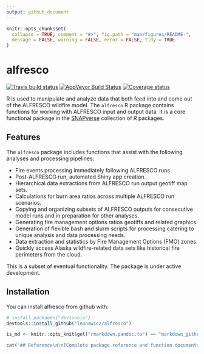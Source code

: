 ```yaml
---
output: github_document
---
```


<!-- README.md is generated from README.Rmd. Please edit that file -->

```r
knitr::opts_chunk$set(
  collapse = TRUE, comment = "#>", fig.path = "man/figures/README-",
  message = FALSE, warning = FALSE, error = FALSE, tidy = TRUE
)
```

# alfresco

[![Travis build status](https://travis-ci.org/leonawicz/alfresco.svg?branch=master)](https://travis-ci.org/leonawicz/alfresco)
[![AppVeyor Build Status](https://ci.appveyor.com/api/projects/status/github/leonawicz/alfresco?branch=master&svg=true)](https://ci.appveyor.com/project/leonawicz/alfresco)
[![Coverage status](https://codecov.io/gh/leonawicz/alfresco/branch/master/graph/badge.svg)](https://codecov.io/github/leonawicz/alfresco?branch=master)

R is used to manipulate and analyze data that both feed into and come out of the ALFRESCO wildfire model. 
The `alfresco` R package contains functions for working with ALFRESCO input and output data. 
It is a core functional package in the [SNAPverse](https://leonawicz.github.io/snapverse/) collection of R packages.

## Features

The `alfresco` package includes functions that assist with the following analyses and processing pipelines:

* Fire events processing immediately following ALFRESCO runs
* Post-ALFRESCO run, automated Shiny app creation.
* Hierarchical data extractions from ALFRESCO run output geotiff map sets.
* Calculations for burn area ratios across multiple ALFRESCO run scenarios.
* Copying and organizing subsets of ALFRESCO outputs for consecutive model runs and in preparation for other analyses.
* Generating fire management options ratios geotiffs and related graphics.
* Generation of flexible bash and slurm scripts for processing catering to unique analysis and data processing needs.
* Data extraction and statistics by Fire Management Options (FMO) zones.
* Quickly access Alaska wildfire-related data sets like historical fire perimeters from the cloud.

This is a subset of eventual functionality. The package is under active development.

## Installation

You can install alfresco from github with:

```r
# install.packages("devtoools")
devtools::install_github("leonawicz/alfresco")
```

```r
is_md <- knitr::opts_knit$get("rmarkdown.pandoc.to") == "markdown_github-ascii_identifiers"
```

```r
cat('## Reference\n\n[Complete package reference and function documentation](https://leonawicz.github.io/alfresco/)')
```
